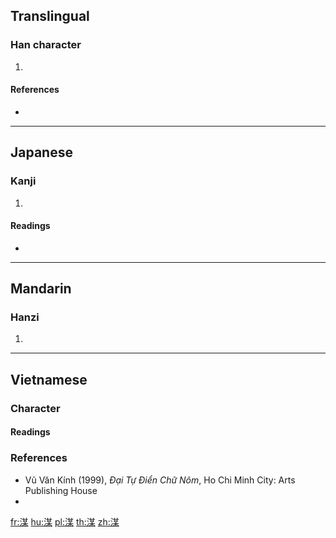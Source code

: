 {{character info/new}}
==Translingual==

===Han character===
{{Han char|rn=85|rad=水|as=09|sn=12|four=|canj=ETMD}}

# {{defn|Han|sort=水09}}

====References====
* {{Han ref|kx=0636.150|dkj=17815|dj=1043.180|hdz=31667.050|uh=6E48|ud=28232}}

----

==Japanese==

===Kanji===
{{ja-kanji|grade=|rs=水09}}

# {{defn|lang=ja|sort=水09}}

====Readings====
* {{ja-readings|on=[[ばい]] (bai), [[め]] (me)|kun=[[やぶる]] (yaburu)}}

----

==Mandarin==

===Hanzi===
{{cmn-hanzi|pin=[[méi]] ([[mei2]])|wg=mei<sup>2</sup>}}

# {{defn|lang=cmn|sort=水09}}

----

==Vietnamese==

===Character===
{{rfc-header|Character|lang=vi}}

====Readings====
{{vi-readings|hanviet=môi|phienthiet=謨杯 mô bôi|nom=mủ|rs=水09}}

===References===
* Vũ Văn Kính (1999), ''Đại Tự Điển Chữ Nôm'', Ho Chi Minh City: Arts Publishing House
* {{R:WinVNKey:Lê Sơn Thanh}}

[[fr:湈]]
[[hu:湈]]
[[pl:湈]]
[[th:湈]]
[[zh:湈]]